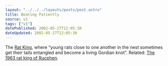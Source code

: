 ```yaml
---
layout: "../../../layouts/posts/post.astro"
title: Beating Patiently
source: v1
tags: ["v1"]
datePublished: 2002-05-27T12:05:30
dateUpdated: 2002-05-27T12:05:30
---
```


The [Rat King][1], where &#8220;young rats close to one another in the nest sometimes get their tails entangled and become a living Gordian knot&#8221;. Related: [The 1963 rat king of Rucphen][2].

[1]: http://www.panix.com/~sjl/wonder/lewis/ratking/rat_intro.htm "Rat King"
[2]: http://www.the2ndhand.com/print2/print2_cap1.html "The 1963 rat king of Rucphen image"
